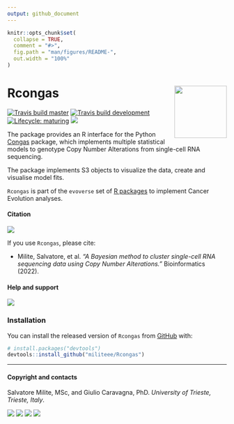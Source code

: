 ```yaml
---
output: github_document
---
```


```r
knitr::opts_chunk$set(
  collapse = TRUE,
  comment = "#>",
  fig.path = "man/figures/README-",
  out.width = "100%"
)
```

# Rcongas <a href='militeee.github.io/rcongas'><img src='man/figures/logo.png' align="right" height="120" /></a>

<!-- badges: start -->
[![Travis build master](https://travis-ci.org/militeee/Rcongas.svg?branch=master)](https://travis-ci.org/militeee/Rcongas)
[![Travis build development](https://travis-ci.org/militeee/Rcongas.svg?branch=development)](https://travis-ci.org/militeee/Rcongas)
[![Lifecycle: maturing](https://img.shields.io/badge/lifecycle-maturing-blue.svg)](https://www.tidyverse.org/lifecycle/#maturing)
[![](https://img.shields.io/badge/Part%20of-evoverse-blue.svg)](https://caravagn.github.io/evoverse)
<!-- badges: end -->

The package provides an R interface for the Python
[Congas](https://github.com/Militeee/congas) package, which implements
multiple statistical models to genotype Copy Number Alterations from
single-cell RNA sequencing.

The package implements S3 objects to visualize the data, create and
visualise model fits.


`Rcongas` is part of the `evoverse` set of [R
packages](https://caravagnlab.github.io/evoverse) to implement Cancer
Evolution analyses.

#### Citation

[![](https://img.shields.io/badge/doi-10.1101/2021.02.02.429335-red.svg)](https://doi.org/10.1101/2021.02.02.429335)

If you use `Rcongas`, please cite:

-   Milite, Salvatore, et al. *"A Bayesian method to cluster single-cell RNA sequencing data using Copy Number Alterations."* Bioinformatics (2022).

#### Help and support

[![](https://img.shields.io/badge/GitHub%20Pages-https://militeee.github.io/rcongas/-steelblue.svg)](https://militeee.github.io/rcongas)

### Installation

You can install the released version of `Rcongas` from
[GitHub](https://github.com/) with:

``` r
# install.packages("devtools")
devtools::install_github("militeee/Rcongas")
```

-----

#### Copyright and contacts

Salvatore Milite, MSc, and Giulio Caravagna, PhD. _University of Trieste, Trieste, Italy_.

[![](https://img.shields.io/badge/Email-gcaravagn@gmail.com-informational.svg?style=social)](mailto:gcaravagn@gmail.com)
[![](https://img.shields.io/badge/caravagn-informational.svg?style=social&logo=GitHub)](https://github.com/caravagn)
[![](https://img.shields.io/badge/@gcaravagna-informational.svg?style=social&logo=Twitter)](https://twitter.com/gcaravagna)
[![](https://img.shields.io/badge/Homepage-informational.svg?style=social&logo=Google)](https://sites.google.com/site/giuliocaravagna/)

